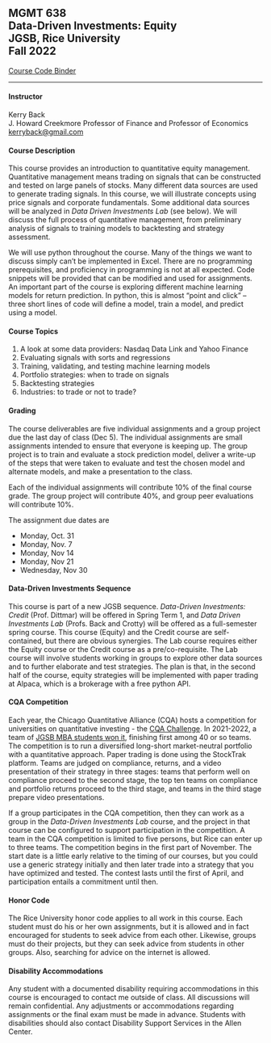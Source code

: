 ## MGMT 638<br>Data-Driven Investments: Equity<br>JGSB, Rice University<br>Fall 2022

[Course Code Binder](https://mybinder.org/v2/gh/kerryback/2022-638-binder.git/HEAD)

<hr>

#### Instructor

Kerry Back<br>
J. Howard Creekmore Professor of Finance and Professor of Economics<br>
<a href="mailto:kerryback@gmail.com">kerryback@gmail.com</a>

   
#### Course Description   

This course provides an introduction to quantitative equity management.  Quantitative management means trading on signals that can be constructed and tested on large panels of stocks.  Many different data sources are used to generate trading signals.  In this course, we will illustrate concepts using price signals and corporate fundamentals.  Some additional data sources will be analyzed in *Data Driven Investments Lab* (see below).  We will discuss the full process of quantitative management, from preliminary analysis of signals to training models to backtesting and strategy assessment.  

We will use python throughout the course.  Many of the things we want to discuss simply can't be implemented in Excel.  There are no programming prerequisites, and proficiency in programming is not at all expected.  Code snippets will be provided that can be modified and used for assignments.  An important part of the course is exploring different machine learning models for return prediction.  In python, this is almost "point and click" -- three short lines of code will define a model, train a model, and predict using a model.


#### Course Topics

1. A look at some data providers: Nasdaq Data Link and Yahoo Finance
2. Evaluating signals with sorts and regressions
3. Training, validating, and testing machine learning models
4. Portfolio strategies: when to trade on signals
5. Backtesting strategies
6. Industries: to trade or not to trade?


#### Grading

The course deliverables are five  individual assignments and a group project due the last day of class (Dec 5).  The individual assignments are small assignments intended to ensure that everyone is keeping up.  The group project is to train and evaluate a stock prediction model, deliver a write-up of the steps that were taken to evaluate and test the chosen model and alternate models, and make a presentation to the class.

Each of the individual assignments will contribute 10% of the final course grade.  The group project will contribute 40%, and group peer evaluations will contribute 10%.

The assignment due dates are

- Monday, Oct. 31
- Monday, Nov. 7
- Monday, Nov 14
- Monday, Nov 21
- Wednesday, Nov 30


#### Data-Driven Investments Sequence

This course is part of a new JGSB sequence.  *Data-Driven Investments: Credit* (Prof. Dittmar) will be offered in Spring Term 1, and *Data Driven Investments Lab* (Profs. Back and Crotty) will be offered as a full-semester spring course.  This course (Equity) and the Credit course are self-contained, but there are obvious synergies.  The Lab course requires
either the Equity course or the Credit course as a pre/co-requisite.  The Lab course will involve students working in groups to explore other data sources and to further elaborate and test strategies.  The plan is that, in the second half of the course, equity strategies will be implemented with paper trading at Alpaca, which is a brokerage with a free python API.

#### CQA Competition

Each year, the Chicago Quantitative Alliance (CQA) hosts a competition for universities on quantitative investing - the [CQA Challenge](https://www.cqa.org/investment_challenge).  In 2021-2022, a team of [JGSB MBA students won it](https://www.cqa.org/past_challenges), finishing first among 40 or so teams.  The competition is to run a diversified long-short market-neutral portfolio with a quantitative approach.  Paper trading is done using the StockTrak platform.  Teams are judged on compliance, returns, and a video presentation of their strategy in three stages: teams that perform well on compliance proceed to the second stage, the top ten teams on compliance and portfolio returns proceed to the third stage, and teams in the third stage prepare video presentations.  

If a group participates in the CQA competition, then they can work as a group in the *Data-Driven Investments Lab* course, and the project in that course can be configured to support participation in the competition.  A team in the CQA competition is limited to five persons, but Rice can enter up to three teams.  The competition begins in the first part of November.  The start date is a little early relative to the timing of our courses, but you could use a generic strategy initially and then later trade into a strategy that you have optimized and tested.  The contest lasts until the first of April, and participation entails a commitment until then.  


#### Honor Code

The Rice University honor code applies to all work in this course.  Each student must do his or her own assignments, but it is allowed and in fact encouraged for students to seek advice from each other.  Likewise, groups must do their projects, but they can seek advice from students in other groups.  Also, searching for advice on the internet is allowed.


#### Disability Accommodations

Any student with a documented disability requiring accommodations in this course is encouraged to
contact me outside of class. All discussions will remain confidential. Any adjustments or accommodations
regarding assignments or the final exam must be made in advance. Students with disabilities
should also contact Disability Support Services in the Allen Center.



